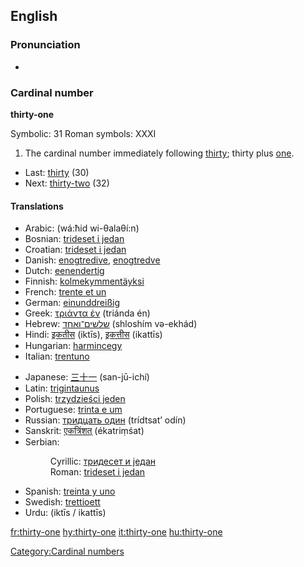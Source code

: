 ==English==

===Pronunciation===
*{{audio|en-us-thirty-one.ogg|Audio (US)}}

===Cardinal number===
'''thirty-one'''

Symbolic: 31
Roman symbols: XXXI

# The cardinal number immediately following [[thirty]]; thirty plus [[one]].

*Last: [[thirty]] (30)
*Next: [[thirty-two]] (32)

====Translations====
{{top}}
*Arabic: {{ARchar|[[واحد وثلاثين]]}} (wá:ħid wi-θalaθí:n)
*Bosnian: [[trideset i jedan]]
*Croatian: [[trideset i jedan]]
*Danish: [[enogtredive]], [[enogtredve]]
*Dutch: [[eenendertig]]
*Finnish: [[kolmekymmentäyksi]]
*French: [[trente et un]]
*German: [[einunddreißig]]
*Greek: [[τριάντα έν]] (triánda én)
*Hebrew: [[שלשים־ואחד]] (shloshím və-ekhád)
*Hindi: [[इकतीस]] (iktīs), [[इकत्तीस]] (ikattīs)
*Hungarian: [[harmincegy]]
*Italian: [[trentuno]]
{{mid}}
*Japanese: [[三十一]] (san-jū-ichí)
*Latin: [[trigintaunus]]
*Polish: [[trzydzieści jeden]]
*Portuguese: [[trinta e um]]
*Russian: [[тридцать один]] (trídtsat’ odín)
*Sanskrit: [[एकत्रिंशत्]] (ékatriṃśat)
*Serbian:
*:Cyrillic: [[тридесет и један]]
*:Roman: [[trideset i jedan]]
*Spanish: [[treinta y uno]]
*Swedish: [[trettioett]]
*Urdu: {{ur-Arab|[[اکتیس]]}} (iktīs / ikattīs)
{{bottom}}

[[Category:Cardinal numbers]]

[[fr:thirty-one]]
[[hy:thirty-one]]
[[it:thirty-one]]
[[hu:thirty-one]]